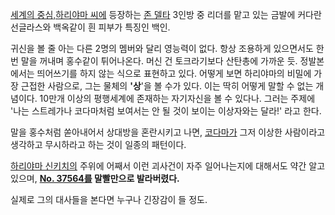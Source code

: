 [[세계의 중심,하리야마 씨]]에 등장하는 [[존 델타]] 3인방 중 리더를 맡고 있는 금발에 커다란 선글라스와 백옥같이 흰 피부가 특징인 백인.

귀신을 볼 줄 아는 다른 2명의 멤버와 달리 영능력이 없다.
항상 조용하게 있으면서도 한번 말을 꺼내며 홍수같이 튀어나온다. 머신 건 토크라기보다 산탄총에 가까운 듯. 정발본에서는 띄어쓰기를 하지 않는 식으로 표현하고 있다.
어떻게 보면 하리야마의 비밀에 가장 근접한 사람으로, 그는 물체의 ''''상''''을 볼 수가 있다. 이는 딱히 어떻게 말할 수 없는 개념이다. 10만개 이상의 평행세계에 존재하는 자기자신을 볼 수 있다나. 그러는 주제에 '나는 스트레가나 코다마처럼 보여서는 안 될 것이 보이는 이상자와는 달라!' 라고 한다.

말을 홍수처럼 쏟아내어서 상대방을 혼란시키고 나면, [[코다마]]가 그저 이상한 사람이라고 생각하고 무시하라고 하는 것이 일종의 패턴이다.

[[하리야마 신키치]]의 주위에 어째서 이런 괴사건이 자주 일어나는지에 대해서도 약간 알고 있으며, '''[[No. 37564]]를 말빨만으로 발라버렸다.'''

실제로 그의 대사들을 본다면 누구나 긴장감이 들 정도.
